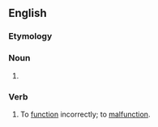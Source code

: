 ==English==

===Etymology===
{{prefix|en|mis|function}}

===Noun===
{{en-noun}}

# {{synonym of|en|malfunction}}

===Verb===
{{en-verb}}

# To [[function]] incorrectly; to [[malfunction]].